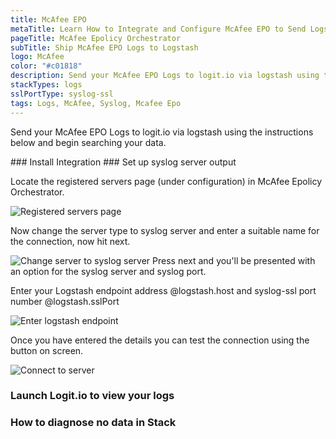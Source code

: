 ```yaml
---
title: McAfee EPO
metaTitle: Learn How to Integrate and Configure McAfee EPO to Send Logs
pageTitle: McAfee Epolicy Orchestrator
subTitle: Ship McAfee EPO Logs to Logstash
logo: McAfee
color: "#c01818"
description: Send your McAfee EPO Logs to logit.io via logstash using the instructions below and begin searching your data
stackTypes: logs
sslPortType: syslog-ssl
tags: Logs, McAfee, Syslog, Mcafee Epo
---
```


Send your McAfee EPO Logs to logit.io via logstash using the instructions below and begin searching your data.

<Steps>
  ### Install Integration
  <InstallIntegration/>
### Set up syslog server output

Locate the registered servers page (under configuration) in McAfee Epolicy Orchestrator.

![Registered servers page](@/images/integrations/mcafee/syslog-server01.png)

Now change the server type to syslog server and enter a suitable name for the connection, now hit next.

![Change server to syslog server](@/images/integrations/mcafee/syslog-server02.png)
Press next and you'll be presented with an option for the syslog server and syslog port.

Enter your Logstash endpoint address @logstash.host and syslog-ssl port number @logstash.sslPort

![Enter logstash endpoint](@/images/integrations/mcafee/syslog-server03.png)

Once you have entered the details you can test the connection using the button on screen.

![Connect to server](@/images/integrations/mcafee/syslog-server04.png)

### Launch Logit.io to view your logs
<LaunchStack utmMedium="logs" utmCampaign="mcafeeepo" source="McAfee_Epolicy_Orchestrator" />

### How to diagnose no data in Stack

<DiagnoseNoData />
</Steps>